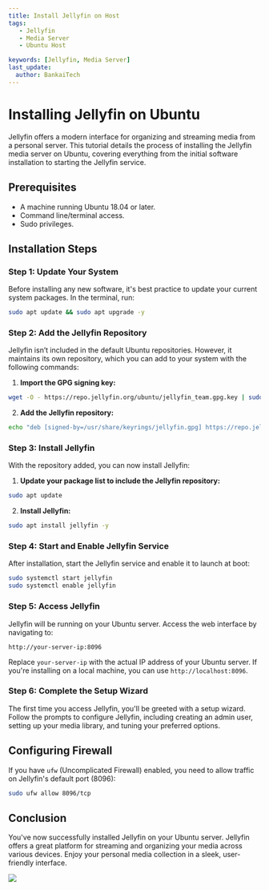 ---
title: Install Jellyfin on Host
tags:
   - Jellyfin
   - Media Server
   - Ubuntu Host

keywords: [Jellyfin, Media Server]
last_update:
  author: BankaiTech
---

# Installing Jellyfin on Ubuntu

Jellyfin offers a modern interface for organizing and streaming media from a personal server. This tutorial details the process of installing the Jellyfin media server on Ubuntu, covering everything from the initial software installation to starting the Jellyfin service.

## Prerequisites

- A machine running Ubuntu 18.04 or later.
- Command line/terminal access.
- Sudo privileges.

## Installation Steps

### Step 1: Update Your System

Before installing any new software, it's best practice to update your current system packages. In the terminal, run:

```bash
sudo apt update && sudo apt upgrade -y
```

### Step 2: Add the Jellyfin Repository

Jellyfin isn’t included in the default Ubuntu repositories. However, it maintains its own repository, which you can add to your system with the following commands:

1. **Import the GPG signing key:**

```bash
wget -O - https://repo.jellyfin.org/ubuntu/jellyfin_team.gpg.key | sudo gpg --dearmor -o /usr/share/keyrings/jellyfin.gpg
```

2. **Add the Jellyfin repository:**

```bash
echo "deb [signed-by=/usr/share/keyrings/jellyfin.gpg] https://repo.jellyfin.org/ubuntu $(lsb_release -cs) main" | sudo tee /etc/apt/sources.list.d/jellyfin.list
```

### Step 3: Install Jellyfin

With the repository added, you can now install Jellyfin:

1. **Update your package list to include the Jellyfin repository:**

```bash
sudo apt update
```

2. **Install Jellyfin:**

```bash
sudo apt install jellyfin -y
```

### Step 4: Start and Enable Jellyfin Service

After installation, start the Jellyfin service and enable it to launch at boot:

```bash
sudo systemctl start jellyfin
sudo systemctl enable jellyfin
```

### Step 5: Access Jellyfin

Jellyfin will be running on your Ubuntu server. Access the web interface by navigating to:

```
http://your-server-ip:8096
```

Replace `your-server-ip` with the actual IP address of your Ubuntu server. If you're installing on a local machine, you can use `http://localhost:8096`.

### Step 6: Complete the Setup Wizard

The first time you access Jellyfin, you'll be greeted with a setup wizard. Follow the prompts to configure Jellyfin, including creating an admin user, setting up your media library, and tuning your preferred options.

## Configuring Firewall

If you have `ufw` (Uncomplicated Firewall) enabled, you need to allow traffic on Jellyfin's default port (8096):

```bash
sudo ufw allow 8096/tcp
```

## Conclusion

You've now successfully installed Jellyfin on your Ubuntu server. Jellyfin offers a great platform for streaming and organizing your media across various devices. Enjoy your personal media collection in a sleek, user-friendly interface.

<a href="https://www.buymeacoffee.com/BankaiTech"><img src="https://img.buymeacoffee.com/button-api/?text=Buy me a beer&emoji=🍺&slug=BankaiTech&button_colour=FFDD00&font_colour=000000&font_family=Cookie&outline_colour=000000&coffee_colour=ffffff" /></a>
